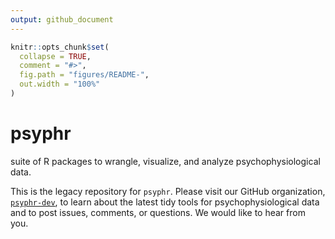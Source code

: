 ```yaml
---
output: github_document
---
```


<!-- README.md is generated from README.Rmd. Please edit that file -->

```r
knitr::opts_chunk$set(
  collapse = TRUE,
  comment = "#>",
  fig.path = "figures/README-",
  out.width = "100%"
)
```

# psyphr

suite of R packages to wrangle, visualize, and analyze psychophysiological data.

This is the legacy repository for `psyphr`. Please visit our GitHub organization, [`psyphr-dev`](https://github.com/psyphr-dev), to learn about the latest tidy tools for psychophysiological data and to post issues, comments, or questions. We would like to hear from you.
